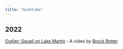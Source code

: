 ```yaml
---
title: "Gunktube"
---
```




## 2022

[Outlier: Squall on Lake Martin](https://www.youtube.com/watch?v=o-70MA3xRkk) - A video by [Brock Rotter](https://www.brockrotter.com/)